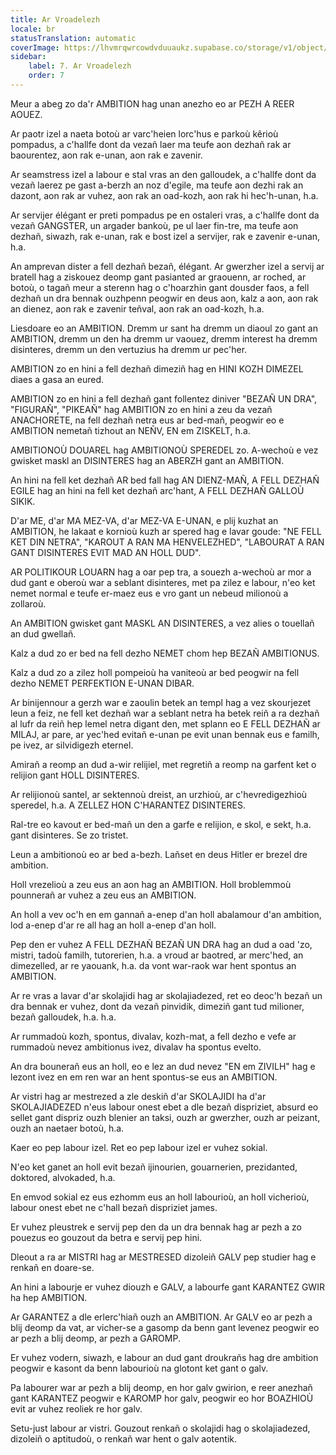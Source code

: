 ```yaml
---
title: Ar Vroadelezh
locale: br
statusTranslation: automatic
coverImage: https://lhvmrqwrcowdvduuaukz.supabase.co/storage/v1/object/public/strapi-uploads/small_cover-educacion-fundamental.webp-2d51a7828a2b1309555be27f7e2a61a0.webp
sidebar:
    label: 7. Ar Vroadelezh
    order: 7
---
```

Meur a abeg zo da'r AMBITION hag unan anezho eo ar PEZH A REER AOUEZ.

Ar paotr izel a naeta botoù ar varc'heien lorc'hus e parkoù kêrioù pompadus, a c'hallfe dont da vezañ laer ma teufe aon dezhañ rak ar baourentez, aon rak e-unan, aon rak e zavenir.

Ar seamstress izel a labour e stal vras an den galloudek, a c'hallfe dont da vezañ laerez pe gast a-berzh an noz d'egile, ma teufe aon dezhi rak an dazont, aon rak ar vuhez, aon rak an oad-kozh, aon rak hi hec'h-unan, h.a.

Ar servijer élégant er preti pompadus pe en ostaleri vras, a c'hallfe dont da vezañ GANGSTER, un argader bankoù, pe ul laer fin-tre, ma teufe aon dezhañ, siwazh, rak e-unan, rak e bost izel a servijer, rak e zavenir e-unan, h.a.

An amprevan dister a fell dezhañ bezañ, élégant. Ar gwerzher izel a servij ar bratell hag a ziskouez deomp gant pasianted ar graouenn, ar roched, ar botoù, o tagañ meur a sterenn hag o c'hoarzhin gant dousder faos, a fell dezhañ un dra bennak ouzhpenn peogwir en deus aon, kalz a aon, aon rak an dienez, aon rak e zavenir teñval, aon rak an oad-kozh, h.a.

Liesdoare eo an AMBITION. Dremm ur sant ha dremm un diaoul zo gant an AMBITION, dremm un den ha dremm ur vaouez, dremm interest ha dremm disinteres, dremm un den vertuzius ha dremm ur pec'her.

AMBITION zo en hini a fell dezhañ dimeziñ hag en HINI KOZH DIMEZEL diaes a gasa an eured.

AMBITION zo en hini a fell dezhañ gant follentez diniver "BEZAÑ UN DRA", "FIGURAÑ", "PIKEAÑ" hag AMBITION zo en hini a zeu da vezañ ANACHORETE, na fell dezhañ netra eus ar bed-mañ, peogwir eo e AMBITION nemetañ tizhout an NEÑV, EN em ZISKELT, h.a.

AMBITIONOÙ DOUAREL hag AMBITIONOÙ SPEREDEL zo. A-wechoù e vez gwisket maskl an DISINTERES hag an ABERZH gant an AMBITION.

An hini na fell ket dezhañ AR bed fall hag AN DIENZ-MAÑ, A FELL DEZHAÑ EGILE hag an hini na fell ket dezhañ arc'hant, A FELL DEZHAÑ GALLOÙ SIKIK.

D'ar ME, d'ar MA MEZ-VA, d'ar MEZ-VA E-UNAN, e plij kuzhat an AMBITION, he lakaat e kornioù kuzh ar spered hag e lavar goude: "NE FELL KET DIN NETRA", "KAROUT A RAN MA HENVELEZHED", "LABOURAT A RAN GANT DISINTERES EVIT MAD AN HOLL DUD".

AR POLITIKOUR LOUARN hag a oar pep tra, a souezh a-wechoù ar mor a dud gant e oberoù war a seblant disinteres, met pa zilez e labour, n'eo ket nemet normal e teufe er-maez eus e vro gant un nebeud milionoù a zollaroù.

An AMBITION gwisket gant MASKL AN DISINTERES, a vez alies o touellañ an dud gwellañ.

Kalz a dud zo er bed na fell dezho NEMET chom hep BEZAÑ AMBITIONUS.

Kalz a dud zo a zilez holl pompeioù ha vaniteoù ar bed peogwir na fell dezho NEMET PERFEKTION E-UNAN DIBAR.

Ar binijennour a gerzh war e zaoulin betek an templ hag a vez skourjezet leun a feiz, ne fell ket dezhañ war a seblant netra ha betek reiñ a ra dezhañ al lufr da reiñ hep lemel netra digant den, met splann eo E FELL DEZHAÑ ar MILAJ, ar pare, ar yec'hed evitañ e-unan pe evit unan bennak eus e familh, pe ivez, ar silvidigezh eternel.

Amirañ a reomp an dud a-wir relijiel, met regretiñ a reomp na garfent ket o relijion gant HOLL DISINTERES.

Ar relijionoù santel, ar sektennoù dreist, an urzhioù, ar c'hevredigezhioù speredel, h.a. A ZELLEZ HON C'HARANTEZ DISINTERES.

Ral-tre eo kavout er bed-mañ un den a garfe e relijion, e skol, e sekt, h.a. gant disinteres. Se zo tristet.

Leun a ambitionoù eo ar bed a-bezh. Lañset en deus Hitler er brezel dre ambition.

Holl vrezelioù a zeu eus an aon hag an AMBITION. Holl broblemmoù pounnerañ ar vuhez a zeu eus an AMBITION.

An holl a vev oc'h en em gannañ a-enep d'an holl abalamour d'an ambition, lod a-enep d'ar re all hag an holl a-enep d'an holl.

Pep den er vuhez A FELL DEZHAÑ BEZAÑ UN DRA hag an dud a oad 'zo, mistri, tadoù familh, tutorerien, h.a. a vroud ar baotred, ar merc'hed, an dimezelled, ar re yaouank, h.a. da vont war-raok war hent spontus an AMBITION.

Ar re vras a lavar d'ar skolajidi hag ar skolajiadezed, ret eo deoc'h bezañ un dra bennak er vuhez, dont da vezañ pinvidik, dimeziñ gant tud milioner, bezañ galloudek, h.a. h.a.

Ar rummadoù kozh, spontus, divalav, kozh-mat, a fell dezho e vefe ar rummadoù nevez ambitionus ivez, divalav ha spontus evelto.

An dra bounerañ eus an holl, eo e lez an dud nevez "EN em ZIVILH" hag e lezont ivez en em ren war an hent spontus-se eus an AMBITION.

Ar vistri hag ar mestrezed a zle deskiñ d'ar SKOLAJIDI ha d'ar SKOLAJIADEZED n'eus labour onest ebet a dle bezañ dispriziet, absurd eo sellet gant dispriz ouzh blenier an taksi, ouzh ar gwerzher, ouzh ar peizant, ouzh an naetaer botoù, h.a.

Kaer eo pep labour izel. Ret eo pep labour izel er vuhez sokial.

N'eo ket ganet an holl evit bezañ ijinourien, gouarnerien, prezidanted, doktored, alvokaded, h.a.

En emvod sokial ez eus ezhomm eus an holl labourioù, an holl vicherioù, labour onest ebet ne c'hall bezañ dispriziet james.

Er vuhez pleustrek e servij pep den da un dra bennak hag ar pezh a zo pouezus eo gouzout da betra e servij pep hini.

Dleout a ra ar MISTRI hag ar MESTRESED dizoleiñ GALV pep studier hag e renkañ en doare-se.

An hini a labourje er vuhez diouzh e GALV, a labourfe gant KARANTEZ GWIR ha hep AMBITION.

Ar GARANTEZ a dle erlerc'hiañ ouzh an AMBITION. Ar GALV eo ar pezh a blij deomp da vat, ar vicher-se a gasomp da benn gant levenez peogwir eo ar pezh a blij deomp, ar pezh a GAROMP.

Er vuhez vodern, siwazh, e labour an dud gant droukrañs hag dre ambition peogwir e kasont da benn labourioù na glotont ket gant o galv.

Pa labourer war ar pezh a blij deomp, en hor galv gwirion, e reer anezhañ gant KARANTEZ peogwir e KAROMP hor galv, peogwir eo hor BOAZHIOÙ evit ar vuhez reoliek re hor galv.

Setu-just labour ar vistri. Gouzout renkañ o skolajidi hag o skolajiadezed, dizoleiñ o aptitudoù, o renkañ war hent o galv aotentik.
